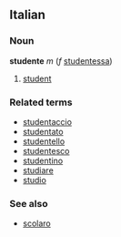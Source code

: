 ==Italian==
===Noun===
'''studente''' ''m'' (''f'' [[studentessa]])

# [[student]]

===Related terms===
*[[studentaccio]]
*[[studentato]]
*[[studentello]]
*[[studentesco]]
*[[studentino]]
*[[studiare]]
*[[studio]]

===See also===
*[[scolaro]]